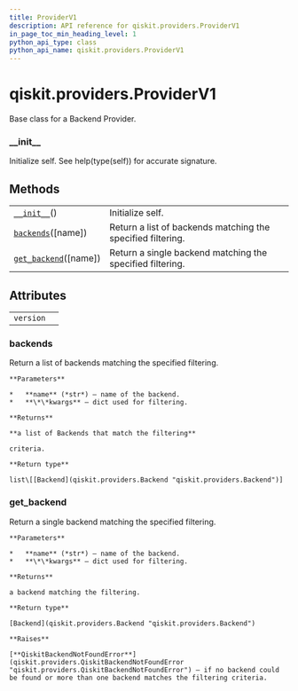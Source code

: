 ```yaml
---
title: ProviderV1
description: API reference for qiskit.providers.ProviderV1
in_page_toc_min_heading_level: 1
python_api_type: class
python_api_name: qiskit.providers.ProviderV1
---
```


# qiskit.providers.ProviderV1

<Class id="qiskit.providers.ProviderV1" isDedicatedPage={true} github="https://github.com/qiskit/qiskit/tree/stable/0.17/qiskit/providers/provider.py" signature="ProviderV1">
  Base class for a Backend Provider.

  ### \_\_init\_\_

  <Function id="qiskit.providers.ProviderV1.__init__" signature="__init__()">
    Initialize self. See help(type(self)) for accurate signature.
  </Function>

  ## Methods

  |                                                                                                              |                                                             |
  | ------------------------------------------------------------------------------------------------------------ | ----------------------------------------------------------- |
  | [`__init__`](#qiskit.providers.ProviderV1.__init__ "qiskit.providers.ProviderV1.__init__")()                 | Initialize self.                                            |
  | [`backends`](#qiskit.providers.ProviderV1.backends "qiskit.providers.ProviderV1.backends")(\[name])          | Return a list of backends matching the specified filtering. |
  | [`get_backend`](#qiskit.providers.ProviderV1.get_backend "qiskit.providers.ProviderV1.get_backend")(\[name]) | Return a single backend matching the specified filtering.   |

  ## Attributes

  |           |   |
  | --------- | - |
  | `version` |   |

  ### backends

  <Function id="qiskit.providers.ProviderV1.backends" signature="abstract backends(name=None, **kwargs)">
    Return a list of backends matching the specified filtering.

    **Parameters**

    *   **name** (*str*) – name of the backend.
    *   **\*\*kwargs** – dict used for filtering.

    **Returns**

    **a list of Backends that match the filtering**

    criteria.

    **Return type**

    list\[[Backend](qiskit.providers.Backend "qiskit.providers.Backend")]
  </Function>

  ### get\_backend

  <Function id="qiskit.providers.ProviderV1.get_backend" signature="get_backend(name=None, **kwargs)">
    Return a single backend matching the specified filtering.

    **Parameters**

    *   **name** (*str*) – name of the backend.
    *   **\*\*kwargs** – dict used for filtering.

    **Returns**

    a backend matching the filtering.

    **Return type**

    [Backend](qiskit.providers.Backend "qiskit.providers.Backend")

    **Raises**

    [**QiskitBackendNotFoundError**](qiskit.providers.QiskitBackendNotFoundError "qiskit.providers.QiskitBackendNotFoundError") – if no backend could be found or more than one backend matches the filtering criteria.
  </Function>
</Class>

